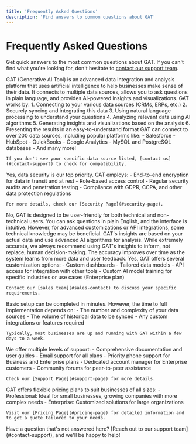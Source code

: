 ```yaml
---
title: 'Frequently Asked Questions'
description: 'Find answers to common questions about GAT'
---
```


# Frequently Asked Questions

Get quick answers to the most common questions about GAT. If you can't find what you're looking for, don't hesitate to [contact our support team](#contact-support).

<AccordionGroup>
  <Accordion title="What is GAT?">
    GAT (Generative AI Tool) is an advanced data integration and analysis platform that uses artificial intelligence to help businesses make sense of their data. It connects to multiple data sources, allows you to ask questions in plain language, and provides AI-powered insights and visualizations.
  </Accordion>

  <Accordion title="How does GAT work?">
    GAT works by:
    1. Connecting to your various data sources (CRMs, ERPs, etc.)
    2. Securely syncing and integrating this data
    3. Using natural language processing to understand your questions
    4. Analyzing relevant data using AI algorithms
    5. Generating insights and visualizations based on the analysis
    6. Presenting the results in an easy-to-understand format
  </Accordion>

  <Accordion title="What data sources can GAT connect to?">
    GAT can connect to over 200 data sources, including popular platforms like:
    - Salesforce
    - HubSpot
    - QuickBooks
    - Google Analytics
    - MySQL and PostgreSQL databases
    - And many more!
    
    If you don't see your specific data source listed, [contact us](#contact-support) to check for compatibility.
  </Accordion>

  <Accordion title="Is my data secure with GAT?">
    Yes, data security is our top priority. GAT employs:
    - End-to-end encryption for data in transit and at rest
    - Role-based access control
    - Regular security audits and penetration testing
    - Compliance with GDPR, CCPA, and other data protection regulations

    For more details, check our [Security Page](#security-page).
  </Accordion>

  <Accordion title="Do I need technical skills to use GAT?">
    No, GAT is designed to be user-friendly for both technical and non-technical users. You can ask questions in plain English, and the interface is intuitive. However, for advanced customizations or API integrations, some technical knowledge may be beneficial.
  </Accordion>

  <Accordion title="How accurate are GAT's insights?">
    GAT's insights are based on your actual data and use advanced AI algorithms for analysis. While extremely accurate, we always recommend using GAT's insights to inform, not replace, human decision-making. The accuracy improves over time as the system learns from more data and user feedback.
  </Accordion>

  <Accordion title="Can I customize GAT for my specific business needs?">
    Yes, GAT offers several customization options:
    - Custom dashboards
    - Tailored data models
    - API access for integration with other tools
    - Custom AI model training for specific industries or use cases (Enterprise plan)

    Contact our [sales team](#sales-contact) to discuss your specific requirements.
  </Accordion>

  <Accordion title="How long does it take to set up GAT?">
    Basic setup can be completed in minutes. However, the time to full implementation depends on:
    - The number and complexity of your data sources
    - The volume of historical data to be synced
    - Any custom integrations or features required

    Typically, most businesses are up and running with GAT within a few days to a week.
  </Accordion>

  <Accordion title="What kind of support does Quantify Labs offer?">
    We offer multiple levels of support:
    - Comprehensive documentation and user guides
    - Email support for all plans
    - Priority phone support for Business and Enterprise plans
    - Dedicated account manager for Enterprise customers
    - Community forums for peer-to-peer assistance

    Check our [Support Page](#support-page) for more details.
  </Accordion>

  <Accordion title="How much does GAT cost?">
    GAT offers flexible pricing plans to suit businesses of all sizes:    
    - Professional: Ideal for small businesses, growing companies with more complex needs
    - Enterprise: Customized solutions for large organizations

    Visit our [Pricing Page](#pricing-page) for detailed information and to get a quote tailored to your needs.
  </Accordion>
</AccordionGroup>

<Note>
  Have a question that's not answered here? [Reach out to our support team](#contact-support), and we'll be happy to help!
</Note>